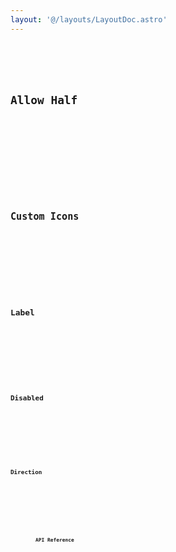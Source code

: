 ```yaml
---
layout: '@/layouts/LayoutDoc.astro'
---
```








<Preview client:load>
	<Fragment slot="preview">
		<Default client:visible />
	</Fragment>
	<Fragment slot="code">
		<Code code={DefaultRaw} lang="svelte" />
	</Fragment>
</Preview>

## Allow Half

<Preview client:load>
	<Fragment slot="preview">
		<Half client:visible />
	</Fragment>
	<Fragment slot="code">
		<Code code={HalfRaw} lang="svelte" />
	</Fragment>
</Preview>

## Custom Icons

<Preview client:load>
	<Fragment slot="preview">
		<CustomIcons client:visible />
	</Fragment>
	<Fragment slot="code">
		<Code code={CustomIconsRaw} lang="svelte" />
	</Fragment>
</Preview>

## Label

<Preview client:load>
	<Fragment slot="preview">
		<Label client:visible />
	</Fragment>
	<Fragment slot="code">
		<Code code={LabelRaw} lang="svelte" />
	</Fragment>
</Preview>

## Disabled

<Preview client:load>
	<Fragment slot="preview">
		<Disabled client:visible />
	</Fragment>
	<Fragment slot="code">
		<Code code={DisabledRaw} lang="svelte" />
	</Fragment>
</Preview>

## Direction

<Preview client:load>
	<Fragment slot="preview">
		<Dir client:visible />
	</Fragment>
	<Fragment slot="code">
		<Code code={DirRaw} lang="svelte" />
	</Fragment>
</Preview>

## API Reference

<ApiTable />
